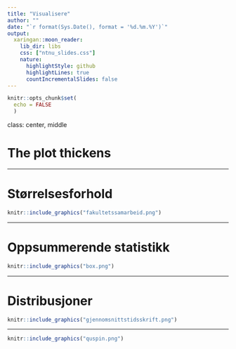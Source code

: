 ```yaml
---
title: "Visualisere"
author: ""
date: "`r format(Sys.Date(), format = '%d.%m.%Y')`"
output: 
  xaringan::moon_reader:
    lib_dir: libs
    css: ["ntnu_slides.css"]
    nature:
      highlightStyle: github
      highlightLines: true
      countIncrementalSlides: false
---
```


```r
knitr::opts_chunk$set(
  echo = FALSE
  )
```

class: center, middle

# The plot thickens

---

# Størrelsesforhold

```r
knitr::include_graphics("fakultetssamarbeid.png")
```

---

# Oppsummerende statistikk

```r
knitr::include_graphics("box.png")
```

---

# Distribusjoner

```r
knitr::include_graphics("gjennomsnittstidsskrift.png")
```

---

```r
knitr::include_graphics("quspin.png")
```
